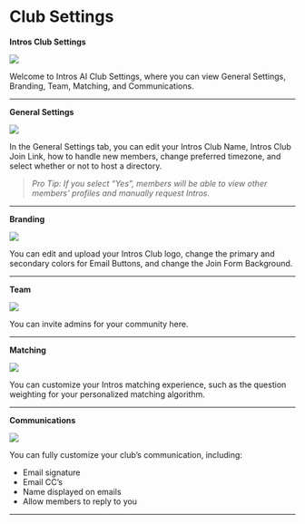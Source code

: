 # Club Settings

**Intros Club Settings**

![](/images/club-settings1.png)

Welcome to Intros AI Club Settings, where you can view General Settings, Branding, Team, Matching, and Communications. 

---

**General Settings** 

![](/images/club-settings2.png)

In the General Settings tab, you can edit your Intros Club Name, Intros Club Join Link, how to handle new members, change preferred timezone, and select whether or not to host a directory.

> *Pro Tip: If you select “Yes”, members will be able to view other members’ profiles and manually request Intros.*
> 

---

**Branding**

![](/images/club-settings3.png)

You can edit and upload your Intros Club logo, change the primary and secondary colors for Email Buttons, and change the Join Form Background. 

---

**Team**

![](/images/club-settings4.png)

You can invite admins for your community here. 

---

**Matching**

![](/images/club-settings5.png)

You can customize your Intros matching experience, such as the question weighting for your personalized matching algorithm.

---

**Communications**

![](/images/club-settings6.png)

You can fully customize your club’s communication, including: 

- Email signature
- Email CC’s
- Name displayed on emails
- Allow members to reply to you

---
